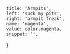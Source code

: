 
	title: 'Armpits',
	left: 'suck my pits',
	right: 'armpit freak',
	name: 'magenta',
	value: color.magenta,
	snippet: '',
}
